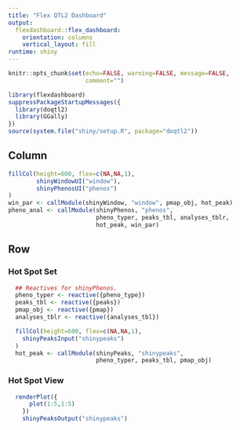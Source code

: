 ```yaml
---
title: "Flex QTL2 Dashboard"
output: 
  flexdashboard::flex_dashboard:
    orientation: columns
    vertical_layout: fill
runtime: shiny
---
```


```r
knitr::opts_chunk$set(echo=FALSE, warning=FALSE, message=FALSE,
                      comment="")
```

```r
library(flexdashboard)
suppressPackageStartupMessages({
  library(doqtl2)
  library(GGally)
})
source(system.file("shiny/setup.R", package="doqtl2"))
```

Column {.sidebar}
-----------------------------------------------------------------------

```r
fillCol(height=600, flex=c(NA,NA,1),
        shinyWindowUI("window"),
        shinyPhenosUI("phenos")
)
win_par <- callModule(shinyWindow, "window", pmap_obj, hot_peak)
pheno_anal <- callModule(shinyPhenos, "phenos",
                         pheno_typer, peaks_tbl, analyses_tblr,
                         hot_peak, win_par)
```

Row {.tabset .tabset-fade}
-----------------------------------------------------------------------

### Hot Spot Set

```r
  ## Reactives for shinyPhenos.
  pheno_typer <- reactive({pheno_type})
  peaks_tbl <- reactive({peaks})
  pmap_obj <- reactive({pmap})
  analyses_tblr <- reactive({analyses_tbl})

  fillCol(height=600, flex=c(NA,NA,1),
    shinyPeaksInput("shinypeaks")
  )
  hot_peak <- callModule(shinyPeaks, "shinypeaks",
                         pheno_typer, peaks_tbl, pmap_obj)
```

### Hot Spot View

```r
  renderPlot({
      plot(1:5,1:5)
    })
    shinyPeaksOutput("shinypeaks")
```
